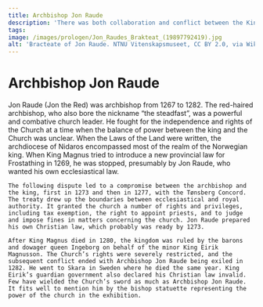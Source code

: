 ```yaml
---
title: Archbishop Jon Raude
description: 'There was both collaboration and conflict between the King and the Archbishop!'
tags:
image: /images/prologen/Jon_Raudes_Brakteat_(19897792419).jpg
alt: 'Bracteate of Jon Raude. NTNU Vitenskapsmuseet, CC BY 2.0, via Wikimedia Commons'
---
```




# Archbishop Jon Raude

<Container stil="initial side">
    Jon Raude (Jon the Red) was archbishop from 1267 to 1282. The red-haired archbishop, who also bore the nickname “the steadfast”, was a powerful and combative church leader. He fought for the independence and rights of the Church at a time when the balance of power between the king and the Church was unclear. When the Laws of the Land were written, the archdiocese of Nidaros encompassed most of the realm of the Norwegian king. When King Magnus tried to introduce a new provincial law for Frostathing in 1269, he was stopped, presumably by Jon Raude, who wanted his own ecclesiastical law. 
    
    The following dispute led to a compromise between the archbishop and the king, first in 1273 and then in 1277, with the Tønsberg Concord. The treaty drew up the boundaries between ecclesiastical and royal authority. It granted the church a number of rights and privileges, including tax exemption, the right to appoint priests, and to judge and impose fines in matters concerning the church. Jon Raude prepared his own Christian law, which probably was ready by 1273. 
    
    After King Magnus died in 1280, the kingdom was ruled by the barons and dowager queen Ingeborg on behalf of the minor King Eirik Magnusson. The Church’s rights were severely restricted, and the subsequent conflict ended with Archbishop Jon Raude being exiled in 1282. He went to Skara in Sweden where he died the same year. King Eirik’s guardian government also declared his Christian law invalid. Few have wielded the Church’s sword as much as Archbishop Jon Raude. It fits well to mention him by the bishop statuette representing the power of the church in the exhibition.

</Container>

<Figure
    image="/images/prologen/ekrebispegarden.jpg"
    title="The Archbishop's headquarters in Bergen. Reconstruction by Arkikon."
    alt="Rekonstruction of the Archbishop's headquarters in Bergen."
>
</Figure>
